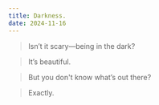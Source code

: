 ```yaml
---
title: Darkness.
date: 2024-11-16
---
```


> Isn’t it scary—being in the dark?

> It’s beautiful.

> But you don't know what’s out there?

> Exactly.
